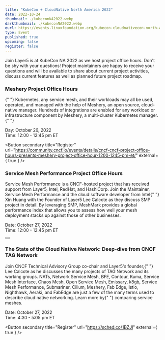 ```yaml
---
title: "KubeCon + CloudNative North America 2022"
date: 2022-10-24
thumbnail: ./kubeconNA2022.webp
darkthumbnail: ./kubeconNA2022.webp
eurl: https://events.linuxfoundation.org/kubecon-cloudnativecon-north-america/
type: Event
published: true
upcoming: false
register: false
---
```



<EventWrapper>

Join <Link to="/blog/events/layer5-at-kubecon-cloudnativecon-north-america">Layer5 is at KubeCon NA 2022</Link> as we host project office hours. Don't be shy with your questions! Project maintainers are happy to receive your questions and will be available to share about current project activities, discuss current features as well as planned future project roadmap.

### Meshery Project Office Hours

<p>
  {" "}
  Kubernetes, any service mesh, and their workloads may all be used, operated, and
  managed with the help of Meshery, an open source, cloud-native manager. Hundreds
  of integrations are enabled for any workload or infrastructure component by Meshery,
  a multi-cluster Kubernetes manager.{" "}
</p>

<div className="flex-row">
  <p>
    Day: October 26, 2022 <br />
    Time: 12:00 - 12:45 pm ET
  </p>

  <Button secondary title="Register" url="https://community.cncf.io/events/details/cncf-cncf-project-office-hours-presents-meshery-project-office-hour-1200-1245-pm-et/" external={ true } />
</div>

### Service Mesh Performance Project Office Hours

<p>
  Service Mesh Performance is a CNCF-hosted project that has received support
  from Layer5, Intel, RedHat, and HashiCorp. Join the Maintainer, Service Mesh
  Performance and the cloud software developer from Intel{" "}
  <Link to="/community/members/xin-huang">Xin Huang</Link> with the Founder of
  Layer5 <Link to="/community/members/lee-calcote">Lee Calcote</Link> as they
  discuss SMP project in detail. By leveraging SMP, MeshMark provides a global
  performance index that allows you to assess how well your mesh deployment
  stacks up against those of other businesses.
</p>
<div className="flex-row">
  <p>
    Date: October 27, 2022
    <br />
    Time: 12:00 - 12.45 pm ET
  </p>
  <Button
    secondary
    title="Register"
    url="https://community.cncf.io/events/details/cncf-cncf-project-office-hours-presents-service-mesh-performance-project-office-hour-1200-1245-pm-et/"
    external={true}
  />
</div>

### The State of the Cloud Native Network: Deep-dive from CNCF TAG Network

<p>
  Join CNCF Technical Advisory Group co-chair and Layer5's founder,{" "}
  <Link to="/community/members/lee-calcote">Lee Calcote</Link> as he discusses
  the many projects of TAG Network and its working groups. NATs, Network Service
  Mesh, BFE, Contour, Kuma, Service Mesh Interface, Chaos Mesh, Open Service
  Mesh, Emissary, k8gb, Service Mesh Performance, Submariner, Cilium, Meshery,
  Fab Edge, Istio, Nighthawk, Aeraki, and FabEdge are just a few of the many
  terms used to describe cloud native networking. Learn more by{" "}
  <Link to="/service-mesh-landscape">comparing service meshes</Link>.
</p>

<div className="flex-row">
  <p>
    Date: October 27, 2022<br />
    Time: 4:30 - 5:05 pm ET
  </p>

  <Button secondary title="Register" url="https://sched.co/1BZJl" external={ true } />
</div>

</EventWrapper>
